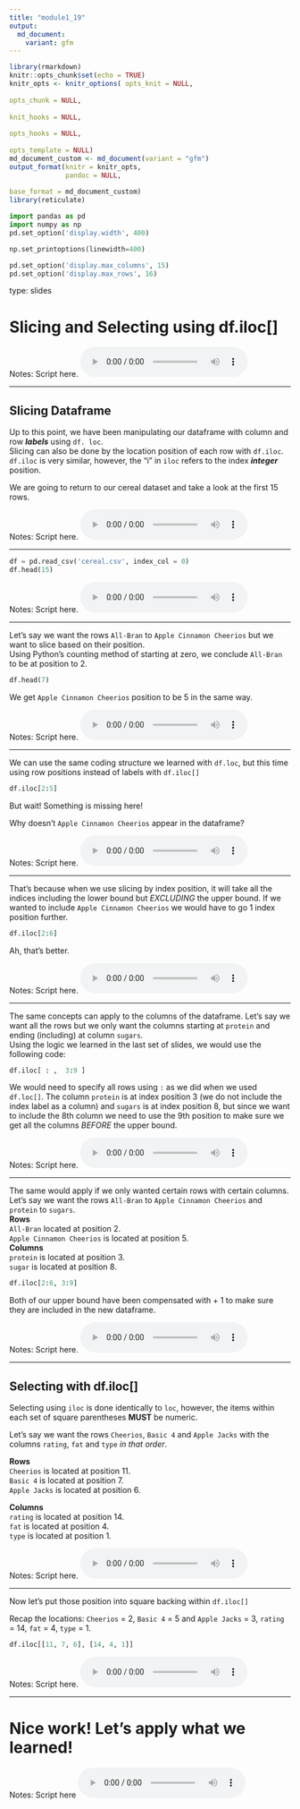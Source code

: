 ```yaml
---
title: "module1_19"
output:
  md_document:
    variant: gfm
---
```



```r
library(rmarkdown)
knitr::opts_chunk$set(echo = TRUE)
knitr_opts <- knitr_options( opts_knit = NULL,
                            
opts_chunk = NULL,
                            
knit_hooks = NULL,
                            
opts_hooks = NULL,
                            
opts_template = NULL)
md_document_custom <- md_document(variant = "gfm")
output_format(knitr = knitr_opts,
              pandoc = NULL,
             
base_format = md_document_custom)
library(reticulate)
```


```python
import pandas as pd
import numpy as np
pd.set_option('display.width', 400)

np.set_printoptions(linewidth=400)

pd.set_option('display.max_columns', 15)
pd.set_option('display.max_rows', 16)
```


type: slides

# Slicing and Selecting using df.iloc[]


Notes: Script here.
<html>
<audio controls >
<source src="placeholder_audio.mp3" />
</audio></html>

---

## Slicing Dataframe

Up to this point, we have been manipulating our dataframe with column and row _**labels**_  using `df. loc`.   
Slicing can also be done by the location position of each row with `df.iloc`.
`df.iloc` is very similar, however, the "i" in `iloc` refers to the index _**integer**_ position.    

We are going to return to our cereal dataset and take a look at the first 15 rows.


Notes: Script here.
<html>
<audio controls >
  <source src="placeholder_audio.mp3" />
</audio></html>

---

```python
df = pd.read_csv('cereal.csv', index_col = 0)
df.head(15)
```



Notes: Script here.
<html>
<audio controls >
  <source src="placeholder_audio.mp3" />
</audio></html>

---

Let's say we want the rows `All-Bran` to `Apple Cinnamon Cheerios` but we want to slice based on their position.  
Using Python's counting method of starting at zero, we conclude `All-Bran` to be at position to 2.

```python
df.head(7)
```


We get `Apple Cinnamon Cheerios` position to be 5 in the same way.


Notes: Script here.
<html>
<audio controls >
  <source src="placeholder_audio.mp3" />
</audio></html>

---

 We can use the same coding structure we learned with `df.loc`, but this time using row positions instead of labels with `df.iloc[]`

```python
df.iloc[2:5]
```


But wait! Something is missing here!

Why doesn't `Apple Cinnamon Cheerios` appear in the dataframe? 


Notes: Script here.
<html>
<audio controls >
  <source src="placeholder_audio.mp3" />
</audio></html>

---

That's because when we use slicing by index position, it will take all the indices including the lower bound but _EXCLUDING_ the upper bound. If we wanted to include `Apple Cinnamon Cheerios` we would have to go 1 index position further.

```python
df.iloc[2:6]
```


Ah, that's better.  

Notes: Script here.
<html>
<audio controls >
  <source src="placeholder_audio.mp3" />
</audio></html>

---

The same concepts can apply to the columns of the dataframe. Let's say we want all the rows but we only want the columns starting at `protein` and ending (including) at column `sugars`.     
Using the logic we learned in the last set of slides, we would use the following code:

```python
df.iloc[ : ,  3:9 ]
```

We would need to specify all rows using ` : ` as we did when we used `df.loc[]`. The column `protein` is at index position 3 (we do not include the index label as a column) and `sugars` is at index position 8, but since we want to include the 8th column we need to use the 9th position to make sure we get all the columns _BEFORE_ the upper bound.


Notes: Script here.
<html>
<audio controls >
  <source src="placeholder_audio.mp3" />
</audio></html>


---

The same would apply if we only wanted certain rows with certain columns. Let’s say we want the rows 
`All-Bran` to `Apple Cinnamon Cheerios` and `protein` to `sugars`.     
**Rows**    
`All-Bran` located at position 2.     
`Apple Cinnamon Cheerios` is located at position 5.     
**Columns**   
`protein` is located at position 3.     
`sugar` is located at position 8.

```python
df.iloc[2:6, 3:9]
```


Both of our upper bound have been compensated with + 1 to make sure they are included in the new dataframe.


Notes: Script here.
<html>
<audio controls >
  <source src="placeholder_audio.mp3" />
</audio></html>

---

## Selecting with df.iloc[]

Selecting using `iloc` is done identically to `loc`, however, the items within each set of square parentheses **MUST** be numeric.

Let’s say we want the rows `Cheerios`, `Basic 4` and `Apple Jacks`  with the columns `rating`, `fat` and `type` _in that order_.

**Rows**    
`Cheerios` is located at position 11.     
`Basic 4` is located at position 7.    
`Apple Jacks` is located at position 6.

**Columns**   
`rating` is located at position 14.  
`fat` is located at position 4.    
`type` is located at position 1.  

Notes: Script here.
<html>
<audio controls >
  <source src="placeholder_audio.mp3" />
</audio></html>

---

Now let's put those position into square backing within `df.iloc[]`

Recap the locations: `Cheerios` = 2, `Basic 4` = 5 and `Apple Jacks` = 3, `rating` = 14, `fat` = 4, `type` = 1.   

```python
df.iloc[[11, 7, 6], [14, 4, 1]]
```


Notes: Script here.
<html>
<audio controls >
  <source src="placeholder_audio.mp3" />
</audio></html>


---

# Nice work! Let’s apply what we learned!

Notes: Script here
<html>
<audio controls >
  <source src="placeholder_audio.mp3" />
</audio></html>
